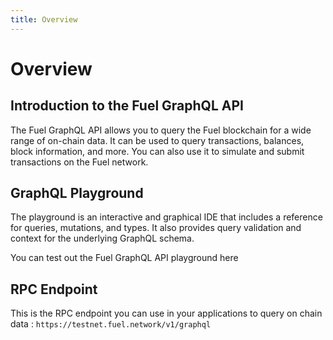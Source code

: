 ```yaml
---
title: Overview
---
```


# Overview

## Introduction to the Fuel GraphQL API

The Fuel GraphQL API allows you to query the Fuel blockchain for a wide range of on-chain data. It can be used to query transactions, balances, block information, and more. You can also use it to simulate and submit transactions on the Fuel network.

## GraphQL Playground

The playground is an interactive and graphical IDE that includes a reference for queries, mutations, and types. It also provides query validation and context for the underlying GraphQL schema.

You can test out the Fuel GraphQL API playground <a hredf = "https://testnet.fuel.network/v1/playground">here</a>



## RPC Endpoint
This is the RPC endpoint you can use in your applications to query on chain data  : `https://testnet.fuel.network/v1/graphql`

